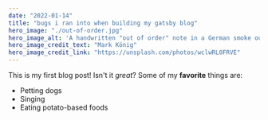 ```yaml
---
date: "2022-01-14"
title: "bugs i ran into when building my gatsby blog"
hero_image: "./out-of-order.jpg"
hero_image_alt: 'A handwritten "out of order" note in a German smoke outlet control.'
hero_image_credit_text: "Mark König"
hero_image_credit_link: "https://unsplash.com/photos/wclwRL0FRVE"
---
```


This is my first blog post! Isn't it _great_?
Some of my **favorite** things are:

- Petting dogs
- Singing
- Eating potato-based foods

